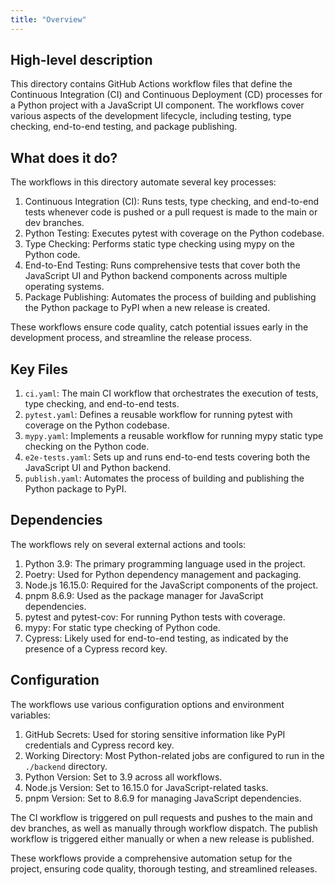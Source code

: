 ```yaml
---
title: "Overview"
---
```


## High-level description
This directory contains GitHub Actions workflow files that define the Continuous Integration (CI) and Continuous Deployment (CD) processes for a Python project with a JavaScript UI component. The workflows cover various aspects of the development lifecycle, including testing, type checking, end-to-end testing, and package publishing.

## What does it do?
The workflows in this directory automate several key processes:

1. Continuous Integration (CI): Runs tests, type checking, and end-to-end tests whenever code is pushed or a pull request is made to the main or dev branches.
2. Python Testing: Executes pytest with coverage on the Python codebase.
3. Type Checking: Performs static type checking using mypy on the Python code.
4. End-to-End Testing: Runs comprehensive tests that cover both the JavaScript UI and Python backend components across multiple operating systems.
5. Package Publishing: Automates the process of building and publishing the Python package to PyPI when a new release is created.

These workflows ensure code quality, catch potential issues early in the development process, and streamline the release process.

## Key Files

1. `ci.yaml`: The main CI workflow that orchestrates the execution of tests, type checking, and end-to-end tests.
2. `pytest.yaml`: Defines a reusable workflow for running pytest with coverage on the Python codebase.
3. `mypy.yaml`: Implements a reusable workflow for running mypy static type checking on the Python code.
4. `e2e-tests.yaml`: Sets up and runs end-to-end tests covering both the JavaScript UI and Python backend.
5. `publish.yaml`: Automates the process of building and publishing the Python package to PyPI.

## Dependencies
The workflows rely on several external actions and tools:

1. Python 3.9: The primary programming language used in the project.
2. Poetry: Used for Python dependency management and packaging.
3. Node.js 16.15.0: Required for the JavaScript components of the project.
4. pnpm 8.6.9: Used as the package manager for JavaScript dependencies.
5. pytest and pytest-cov: For running Python tests with coverage.
6. mypy: For static type checking of Python code.
7. Cypress: Likely used for end-to-end testing, as indicated by the presence of a Cypress record key.

## Configuration
The workflows use various configuration options and environment variables:

1. GitHub Secrets: Used for storing sensitive information like PyPI credentials and Cypress record key.
2. Working Directory: Most Python-related jobs are configured to run in the `./backend` directory.
3. Python Version: Set to 3.9 across all workflows.
4. Node.js Version: Set to 16.15.0 for JavaScript-related tasks.
5. pnpm Version: Set to 8.6.9 for managing JavaScript dependencies.

The CI workflow is triggered on pull requests and pushes to the main and dev branches, as well as manually through workflow dispatch. The publish workflow is triggered either manually or when a new release is published.

These workflows provide a comprehensive automation setup for the project, ensuring code quality, thorough testing, and streamlined releases.